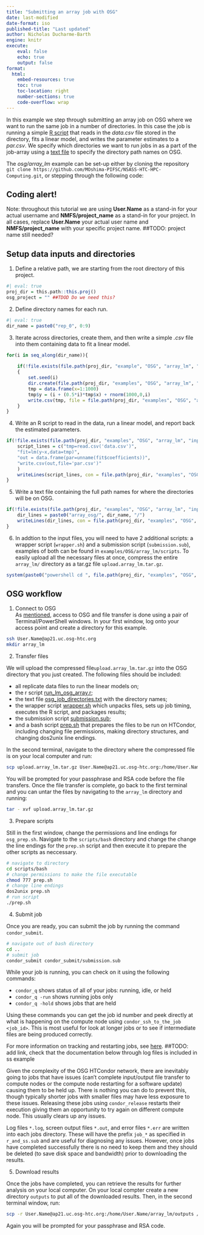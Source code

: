 ```yaml
---
title: "Submitting an array job with OSG"
date: last-modified
date-format: iso
published-title: "Last updated"
author: Nicholas Ducharme-Barth
engine: knitr
execute:
    eval: false
    echo: true
    output: false
format:
  html:
    embed-resources: true
    toc: true
    toc-location: right
    number-sections: true
    code-overflow: wrap
---
```


In this example we step through submitting an array job on OSG where we want to run the same job in a number of directories. In this case the job is running a simple [R script](../examples/osg/array_lm/inputs/run_lm_osg_array.r) that reads in the *data.csv* file stored in the directory, fits a linear model, and writes the parameter estimates to a *par.csv*. We specify which directories we want to run jobs in as a part of the job-array using a [text file](../examples/osg/array_lm/inputs/osg_job_directories.txt) to specify the directory path names on OSG.

The *osg/array_lm* example can be set-up either by cloning the repository `git clone https://github.com/MOshima-PIFSC/NSASS-HTC-HPC-Computing.git`, or stepping through the following code:

::: {.callout-important}
# Coding alert!
Note: throughout this tutorial we are using **User.Name** as a stand-in for your actual username and **NMFS/project_name** as a stand-in for your project. In all cases, replace **User.Name** your actual user name and **NMFS/project_name** with your specific project name. ##TODO: project name still needed? 
:::

## Setup data inputs and directories

1. Define a relative path, we are starting from the root directory of this project.

```r
#| eval: true
proj_dir = this.path::this.proj()
osg_project = "" ##TDOD Do we need this? 
```

2. Define directory names for each run.
```r
#| eval: true
dir_name = paste0("rep_0", 0:9)
```

3. Iterate across directories, create them, and then write a simple *.csv* file into them containing data to fit a linear model.
```r
for(i in seq_along(dir_name)){
    
    if(!file.exists(file.path(proj_dir, "example", "OSG", "array_lm", "inputs", dir_name[i], "data.csv")))
    {
        set.seed(i)
        dir.create(file.path(proj_dir, "examples", "OSG", "array_lm", "inputs", dir_name[i]), recursive=TRUE)
        tmp = data.frame(x=1:1000)
        tmp$y = (i + (0.5*i)*tmp$x) + rnorm(1000,0,i)
        write.csv(tmp, file = file.path(proj_dir, "examples", "OSG", "array_lm", "inputs", dir_name[i], "data.csv"))
    }
}
```

4. Write an R script to read in the data, run a linear model, and report back the estimated parameters.
```r
if(!file.exists(file.path(proj_dir, "examples", "OSG", "array_lm", "inputs", "run_lm_osg_array.r"))){
    script_lines = c("tmp=read.csv('data.csv')", 
    "fit=lm(y~x,data=tmp)", 
    "out = data.frame(par=unname(fit$coefficients))", 
    "write.csv(out,file='par.csv')"
    )
    writeLines(script_lines, con = file.path(proj_dir, "examples", "OSG", "array_lm", "inputs", "run_lm_osg_array.r"))
}
```

5. Write a text file containing the full path names for where the directories will be on OSG.
```r
if(!file.exists(file.path(proj_dir, "examples", "OSG", "array_lm", "inputs", "osg_job_directories.txt"))){
    dir_lines = paste0("array_osg/", dir_name, "/")
    writeLines(dir_lines, con = file.path(proj_dir, "examples", "OSG", "array_lm", "inputs", "osg_job_directories.txt"))
}
```

6. In addtion to the input files, you will need to have 2 additional scripts: a wrapper script (`wrapper.sh`) and a submission script (`submission.sub`), examples of both can be found in `examples/OSG/array_lm/scripts`. To easily upload all the necessary files at once, compress the entire `array_lm/` directory as a tar.gz file `upload.array_lm.tar.gz`. 
```r
system(paste0("powershell cd ", file.path(proj_dir, "examples", "OSG", "array_lm"), ";tar -czf upload.array_lm.tar.gz * "))
```

## OSG workflow  

1. Connect to OSG  
As [mentioned](osg_documentation.qmd#transferring-files-via-scp), access to OSG and file transfer is done using a pair of Terminal/PowerShell windows. In your first window, log onto your access point and create a directory for this example.

```bash
ssh User.Name@ap21.uc.osg-htc.org
mkdir array_lm
```

2. Transfer files  

We will upload the compressed file`upload.array_lm.tar.gz` into the OSG directory that you just created. The following files should be included:

* all replicate data files to run the linear models on; 
* the r script [run_lm_osg_array.r](/examples/OSG/array_lm/inputs/run_lm_osg_array.r); 
* the text file [osg_job_directories.txt](/examples/OSG/array_lm/inputs/osg_job_directories.txt) with the directory names;
* the wrapper script [wrapper.sh](/examples/OSG/array_lm/scripts/bash/wrapper.sh) which unpacks files, sets up job timing, executes the R script, and packages results;
* the submission script [submission.sub](/examples/OSG/array_lm/scripts/condor_submit/submission.sub); 
* and a bash script [prep.sh](/examples/OSG/array_lm/scripts/bash/prep.sh) that prepares the files to be run on HTCondor, including changing file permissions, making directory structures, and changing dos2unix line endings.
 
In the second terminal, navigate to the directory where the compressed file is on your local computer and run:  
```bash
scp upload.array_lm.tar.gz User.Name@ap21.uc.osg-htc.org:/home/User.Name/array_lm 
```

You will be prompted for your passphrase and RSA code before the file transfers. Once the file transfer is complete, go back to the first terminal and you can untar the files by navigating to the `array_lm` directory and running: 

```bash
tar - xvf upload.array_lm.tar.gz 
```

3. Prepare scripts  

Still in the first window, change the permissions and line endings for `osg_prep.sh`. Navigate to the `scripts/bash` directory and change the change the line endings for the `prep.sh` script and then execute it to prepare the other scripts as neccessary. 

```bash
# navigate to directory
cd scripts/bash
# change permissions to make the file executable 
chmod 777 prep.sh 
# change line endings 
dos2unix prep.sh 
# run script
./prep.sh 
```

4. Submit job  

Once you are ready, you can submit the job by running the command `condor_submit`. 
```bash
# navigate out of bash directory
cd ..
# submit job
condor_submit condor_submit/submission.sub
```

While your job is running, you can check on it using the following commands: 

* `condor_q` shows status of all of your jobs: running, idle, or held
* `condor_q -run` shows running jobs only
* `condor_q -hold` shows jobs that are held  

Using these commands you can get the job id number and peek directly at what is happening on the compute node using `condor_ssh_to_the_job <job_id>`. This is most useful for look at longer jobs or to see if intermediate files are being produced correctly.

For more information on tracking and restarting jobs, see [here](). ##TODO: add link, check that the documentation below through log files is included in ss example

Given the complexity of the OSG HTCondor network, there are inevitably going to jobs that have issues (can't complete input/output file transfer to compute nodes or the compute node restarting for a software update) causing them to be held up. There is nothing you can do to prevent this, though typically shorter jobs with smaller files may have less exposure to these issues. Releasing these jobs using `condor_release` restarts their execution giving them an opportunity to try again on different compute node. This usually clears up any issues.

Log files `*.log`, screen output files `*.out`, and error files `*.err` are written into each jobs directory. These will have the prefix `job_*` as specified in `r_and_ss.sub` and are useful for diagnosing any issues. However, once jobs have completed successfully there is no need to keep them and they should be deleted (to save disk space and bandwidth) prior to downloading the results. 

5. Download results  

Once the jobs have completed, you can retrieve the results for further analysis on your local computer. On your local compter create a new directory `outputs` to put all of the downloaded results. Then, in the second terminal window, run: 
```bash
scp -r User.Name@ap21.uc.osg-htc.org:/home/User.Name/array_lm/outputs /outputs 
```
Again you will be prompted for your passphrase and RSA code. 
